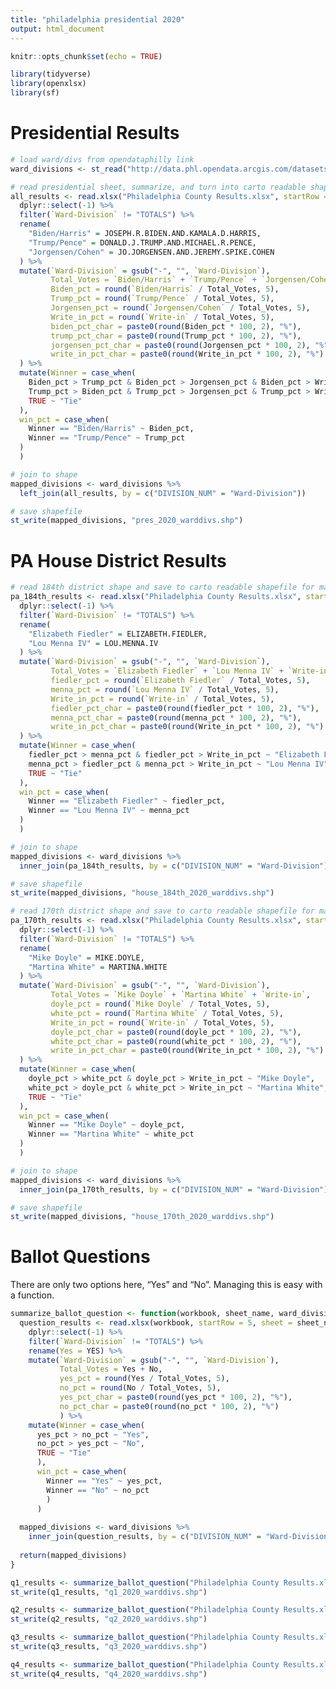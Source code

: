 ```yaml
---
title: "philadelphia presidential 2020"
output: html_document
---
```


```r
knitr::opts_chunk$set(echo = TRUE)
```

```r
library(tidyverse)
library(openxlsx)
library(sf)
```

# Presidential Results

```r
# load ward/divs from opendataphilly link
ward_divisions <- st_read("http://data.phl.opendata.arcgis.com/datasets/160a3665943d4864806d7b1399029a04_0.geojson")

# read presidential sheet, summarize, and turn into carto readable shapefile for map located at  https://wesweaver.carto.com/viz/a6bfc661-c761-4340-8b0b-409d43dd3da3/embed_map
all_results <- read.xlsx("Philadelphia County Results.xlsx", startRow = 5, sheet = 1) %>%
  dplyr::select(-1) %>%
  filter(`Ward-Division` != "TOTALS") %>%
  rename(
    "Biden/Harris" = JOSEPH.R.BIDEN.AND.KAMALA.D.HARRIS,
    "Trump/Pence" = DONALD.J.TRUMP.AND.MICHAEL.R.PENCE,
    "Jorgensen/Cohen" = JO.JORGENSEN.AND.JEREMY.SPIKE.COHEN
  ) %>%
  mutate(`Ward-Division` = gsub("-", "", `Ward-Division`),
         Total_Votes = `Biden/Harris` + `Trump/Pence` + `Jorgensen/Cohen` + `Write-in`,
         Biden_pct = round(`Biden/Harris` / Total_Votes, 5),
         Trump_pct = round(`Trump/Pence` / Total_Votes, 5),
         Jorgensen_pct = round(`Jorgensen/Cohen` / Total_Votes, 5),
         Write_in_pct = round(`Write-in` / Total_Votes, 5),
         biden_pct_char = paste0(round(Biden_pct * 100, 2), "%"),
         trump_pct_char = paste0(round(Trump_pct * 100, 2), "%"),
         jorgensen_pct_char = paste0(round(Jorgensen_pct * 100, 2), "%"),
         write_in_pct_char = paste0(round(Write_in_pct * 100, 2), "%")
  ) %>%
  mutate(Winner = case_when(
    Biden_pct > Trump_pct & Biden_pct > Jorgensen_pct & Biden_pct > Write_in_pct ~ "Biden/Harris",
    Trump_pct > Biden_pct & Trump_pct > Jorgensen_pct & Trump_pct > Write_in_pct ~ "Trump/Pence",
    TRUE ~ "Tie"
  ),
  win_pct = case_when(
    Winner == "Biden/Harris" ~ Biden_pct,
    Winner == "Trump/Pence" ~ Trump_pct
  )
  )

# join to shape
mapped_divisions <- ward_divisions %>%
  left_join(all_results, by = c("DIVISION_NUM" = "Ward-Division"))

# save shapefile
st_write(mapped_divisions, "pres_2020_warddivs.shp")
```

# PA House District Results

```r
# read 184th district shape and save to carto readable shapefile for map located at: https://wesweaver.carto.com/viz/7462b4ed-a0a4-4c84-85c6-bd2077e07dbd/embed_map
pa_184th_results <- read.xlsx("Philadelphia County Results.xlsx", startRow = 5, sheet = "REPRESENTATIVE IN THE GEN 24") %>%
  dplyr::select(-1) %>%
  filter(`Ward-Division` != "TOTALS") %>%
  rename(
    "Elizabeth Fiedler" = ELIZABETH.FIEDLER,
    "Lou Menna IV" = LOU.MENNA.IV
  ) %>%
  mutate(`Ward-Division` = gsub("-", "", `Ward-Division`),
         Total_Votes = `Elizabeth Fiedler` + `Lou Menna IV` + `Write-in`,
         fiedler_pct = round(`Elizabeth Fiedler` / Total_Votes, 5),
         menna_pct = round(`Lou Menna IV` / Total_Votes, 5),
         Write_in_pct = round(`Write-in` / Total_Votes, 5),
         fiedler_pct_char = paste0(round(fiedler_pct * 100, 2), "%"),
         menna_pct_char = paste0(round(menna_pct * 100, 2), "%"),
         write_in_pct_char = paste0(round(Write_in_pct * 100, 2), "%")
  ) %>%
  mutate(Winner = case_when(
    fiedler_pct > menna_pct & fiedler_pct > Write_in_pct ~ "Elizabeth Fiedler",
    menna_pct > fiedler_pct & menna_pct > Write_in_pct ~ "Lou Menna IV",
    TRUE ~ "Tie"
  ),
  win_pct = case_when(
    Winner == "Elizabeth Fiedler" ~ fiedler_pct,
    Winner == "Lou Menna IV" ~ menna_pct
  )
  )

# join to shape
mapped_divisions <- ward_divisions %>%
  inner_join(pa_184th_results, by = c("DIVISION_NUM" = "Ward-Division"))

# save shapefile
st_write(mapped_divisions, "house_184th_2020_warddivs.shp")
```

```r
# read 170th district shape and save to carto readable shapefile for map located at: https://wesweaver.carto.com/viz/ca983ce4-292d-402e-a7a9-deec2ca7f084/embed_map
pa_170th_results <- read.xlsx("Philadelphia County Results.xlsx", startRow = 5, sheet = "REPRESENTATIVE IN THE GEN 14") %>%
  dplyr::select(-1) %>%
  filter(`Ward-Division` != "TOTALS") %>%
  rename(
    "Mike Doyle" = MIKE.DOYLE,
    "Martina White" = MARTINA.WHITE
  ) %>%
  mutate(`Ward-Division` = gsub("-", "", `Ward-Division`),
         Total_Votes = `Mike Doyle` + `Martina White` + `Write-in`,
         doyle_pct = round(`Mike Doyle` / Total_Votes, 5),
         white_pct = round(`Martina White` / Total_Votes, 5),
         Write_in_pct = round(`Write-in` / Total_Votes, 5),
         doyle_pct_char = paste0(round(doyle_pct * 100, 2), "%"),
         white_pct_char = paste0(round(white_pct * 100, 2), "%"),
         write_in_pct_char = paste0(round(Write_in_pct * 100, 2), "%")
  ) %>%
  mutate(Winner = case_when(
    doyle_pct > white_pct & doyle_pct > Write_in_pct ~ "Mike Doyle",
    white_pct > doyle_pct & white_pct > Write_in_pct ~ "Martina White",
    TRUE ~ "Tie"
  ),
  win_pct = case_when(
    Winner == "Mike Doyle" ~ doyle_pct,
    Winner == "Martina White" ~ white_pct
  )
  )

# join to shape
mapped_divisions <- ward_divisions %>%
  inner_join(pa_170th_results, by = c("DIVISION_NUM" = "Ward-Division"))

# save shapefile
st_write(mapped_divisions, "house_170th_2020_warddivs.shp")
```

# Ballot Questions

There are only two options here, "Yes" and "No". Managing this is easy with a function.
```r
summarize_ballot_question <- function(workbook, sheet_name, ward_divisions){
  question_results <- read.xlsx(workbook, startRow = 5, sheet = sheet_name)  %>%
    dplyr::select(-1) %>%
    filter(`Ward-Division` != "TOTALS") %>%
    rename(Yes = YES) %>%
    mutate(`Ward-Division` = gsub("-", "", `Ward-Division`),
           Total_Votes = Yes + No,
           yes_pct = round(Yes / Total_Votes, 5),
           no_pct = round(No / Total_Votes, 5),
           yes_pct_char = paste0(round(yes_pct * 100, 2), "%"),
           no_pct_char = paste0(round(no_pct * 100, 2), "%")
           ) %>%
    mutate(Winner = case_when(
      yes_pct > no_pct ~ "Yes",
      no_pct > yes_pct ~ "No",
      TRUE ~ "Tie"
      ),
      win_pct = case_when(
        Winner == "Yes" ~ yes_pct,
        Winner == "No" ~ no_pct
        )
      )
  
  mapped_divisions <- ward_divisions %>%
    inner_join(question_results, by = c("DIVISION_NUM" = "Ward-Division"))
  
  return(mapped_divisions)
}
```

```r
q1_results <- summarize_ballot_question("Philadelphia County Results.xlsx", "QUESTION #1<BR>VOTE FOR 39", ward_divisions = ward_divisions)
st_write(q1_results, "q1_2020_warddivs.shp")
```

```r
q2_results <- summarize_ballot_question("Philadelphia County Results.xlsx", "QUESTION #2<BR>VOTE FOR 40", ward_divisions = ward_divisions)
st_write(q2_results, "q2_2020_warddivs.shp")
```

```r
q3_results <- summarize_ballot_question("Philadelphia County Results.xlsx", "QUESTION #3<BR>VOTE FOR 41", ward_divisions = ward_divisions)
st_write(q3_results, "q3_2020_warddivs.shp")
```

```r
q4_results <- summarize_ballot_question("Philadelphia County Results.xlsx", "QUESTION #4<BR>VOTE FOR 42", ward_divisions = ward_divisions)
st_write(q4_results, "q4_2020_warddivs.shp")
```



